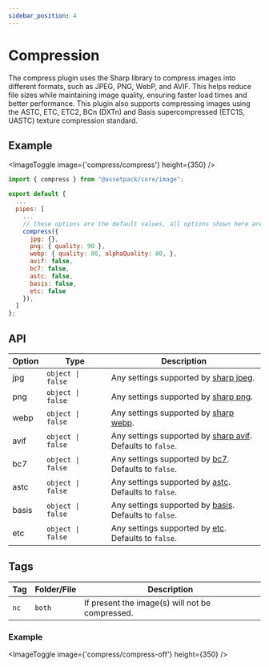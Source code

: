 ```yaml
---
sidebar_position: 4
---
```



# Compression

The compress plugin uses the Sharp library to compress images into different formats, such as JPEG, PNG, WebP, and AVIF. This helps reduce file sizes while maintaining image quality, ensuring faster load times and better performance.
This plugin also supports compressing images using the ASTC, ETC, ETC2, BCn (DXTn) and Basis supercompressed (ETC1S, UASTC) texture compression standard.

## Example

<ImageToggle image={'compress/compress'} height={350} />

```js
import { compress } from "@assetpack/core/image";

export default {
  ...
  pipes: [
    ...
    // these options are the default values, all options shown here are optional
    compress({
      jpg: {},
      png: { quality: 90 },
      webp: { quality: 80, alphaQuality: 80, },
      avif: false,
      bc7: false,
      astc: false,
      basis: false,
      etc: false
    }),
  ]
};
```

## API

| Option | Type              | Description                                                                                                                                                |
| ------ | ----------------- | ---------------------------------------------------------------------------------------------------------------------------------------------------------- |
| jpg    | `object \| false` | Any settings supported by [sharp jpeg](https://sharp.pixelplumbing.com/api-output#jpeg).                                                                   |
| png    | `object \| false` | Any settings supported by [sharp png](https://sharp.pixelplumbing.com/api-output#png).                                                                     |
| webp   | `object \| false` | Any settings supported by [sharp webp](https://sharp.pixelplumbing.com/api-output#webp).                                                                   |
| avif   | `object \| false` | Any settings supported by [sharp avif](https://sharp.pixelplumbing.com/api-output#avif). <br /> Defaults to `false`.                                       |
| bc7    | `object \| false` | Any settings supported by [bc7](https://github.com/ddenisyuk/gpu-tex-enc/blob/main/packages/%40gpu-tex-enc/bc/README.md). <br /> Defaults to `false`.      |
| astc   | `object \| false` | Any settings supported by [astc](https://github.com/ddenisyuk/gpu-tex-enc/blob/main/packages/%40gpu-tex-enc/astc/README.md). <br /> Defaults to `false`.   |
| basis  | `object \| false` | Any settings supported by [basis](https://github.com/ddenisyuk/gpu-tex-enc/blob/main/packages/%40gpu-tex-enc/basis/README.md). <br /> Defaults to `false`. |
| etc  | `object \| false` | Any settings supported by [etc](https://github.com/ddenisyuk/gpu-tex-enc/blob/main/packages/%40gpu-tex-enc/etc/README.md). <br /> Defaults to `false`. |

## Tags

| Tag  | Folder/File | Description                                     |
| ---- | ----------- | ----------------------------------------------- |
| `nc` | `both`      | If present the image(s) will not be compressed. |

### Example

<ImageToggle image={'compress/compress-off'} height={350} />
